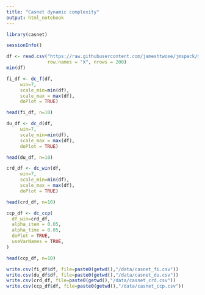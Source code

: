 ```yaml
---
title: "Casnet dynamic complexity"
output: html_notebook
---
```



```r
library(casnet)
```

```r
sessionInfo()
```


```r
df <- read.csv("https://raw.githubusercontent.com/jameshtwose/jmspack/main/datasets/time_series_dataset.csv",
               row.names = "X", nrows = 200)
min(df)
```

```r
fi_df <- dc_f(df,
     win=7,
     scale_min=min(df),
     scale_max = max(df),
     doPlot = TRUE)

head(fi_df, n=10)
```


```r
du_df <- dc_d(df,
     win=7,
     scale_min=min(df),
     scale_max = max(df),
     doPlot = TRUE)

head(du_df, n=10)
```


```r
crd_df <- dc_win(df,
     win=7,
     scale_min=min(df),
     scale_max = max(df),
     doPlot = TRUE)

head(crd_df, n=10)
```


```r
ccp_df <- dc_ccp(
  df_win=crd_df,
  alpha_item = 0.05,
  alpha_time = 0.05,
  doPlot = TRUE,
  useVarNames = TRUE,
)

head(ccp_df, n=10)

```

```r
write.csv(fi_df$df, file=paste0(getwd(),"/data/casnet_fi.csv"))
write.csv(du_df$df, file=paste0(getwd(),"/data/casnet_du.csv"))
write.csv(crd_df, file=paste0(getwd(),"/data/casnet_crd.csv"))
write.csv(ccp_df$df, file=paste0(getwd(),"/data/casnet_ccp.csv"))
```
